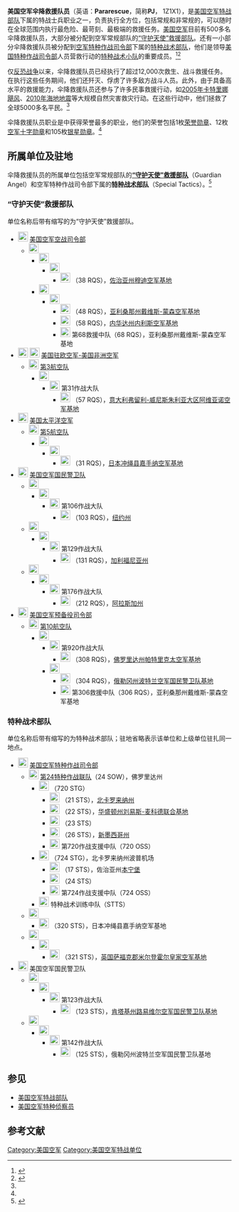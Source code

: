 {{noteTA
|G1=Firearms
|G2=Military
|G3=长度单位
|G4=地区用语
|G5=地名
|1=zh:美國空軍傘降救援隊員; zh-hans:美国空军伞降救援队员; zh-hant:美國空軍傘降救援隊員;
}}

{{Infobox Military Unit
|unit_name= 伞降救援队员<br>Pararescue
|native_name= 
|image= File:United States Air Force Pararescue Emblem.svg
|caption=  伞降救援队员贝雷帽帽徽（全彩）
|dates= 1943年8月 - 至今（{{Age in years and months|1943|08|01}}）
|country= {{USA}}
|allegiance=
|branch= {{air force|USA|name=美国空军}}
|type= [[美国空军特战部队|美国空军特战队员]]
|role= {{link-en|战斗搜救|Combat search and rescue|战斗搜救}}<br />{{link-en|人员营救|Personnel recovery|人员营救}}
|size=
|command_structure= {{ubl|[[File:ACC_Shield.svg|22px]] [[美国空军空战司令部|美国空军空战司令部]]
|[[File:Shield_of_the_United_States_Air_Force_Special_Operations_Command.svg|22px]] [[美国空军特种作战司令部|美国空军特种作战司令部]]
|[[File:United_States_Air_Forces_in_Europe.svg|22px]] [[File:United_States_Air_Forces_in_Africa.svg|22px]] [[美国驻欧空军|美国驻欧空军-美国非洲空军]]
|[[File:Pacific_Air_Forces.png|22px]] [[美国太平洋空军|美国太平洋空军]]
|[[File:US-AirNationalGuard-2007Emblem.svg|22px]] [[美国空军国民警卫队|美国空军国民警卫队]]
|[[File:US_Air_Force_Reserve_Command_Insignia.svg|22px]] [[美国空军预备役司令部|美国空军预备役司令部]]}}
|current_commander= 
|garrison= 
|ceremonial_chief=
|colonel_of_the_regiment=
|nickname= PJ
|patron=
|motto= "That Others May Live"
|colors= {{legend2|Maroon|栗色|border=1px solid #800000}}
|march=
|mascot=
|battles=
|anniversaries=
|identification_symbol =[[File:USAF_Pararescue_Beret.jpg|175px]]
|identification_symbol_label =佩戴伞降救援队<br>员[[美国空军徽章|贝雷帽帽徽]]的<br>{{link-en|栗色贝雷帽|Maroon beret|栗色贝雷帽}}
}}

'''美国空军伞降救援队员'''（英语：'''Pararescue'''，简称'''PJ'''，{{link-en|美国空军专业代码|Air Force Specialty Code|AFSC}} 1Z1X1），是[[美国空军特战部队|美国空军特战部队]]下属的特战士兵职业之一，负责执行全方位{{link-en|人员营救|Personnel recovery|人员营救行动}}，包括常规和非常规的{{link-en|战斗搜救|Combat search and rescue|战斗救援行动}}，可以随时在全球范围内执行最危险、最苛刻、最极端的救援任务。[[美国空军|美国空军]]目前有500多名伞降救援队员，大部分被分配到空军常规部队的[[美国空军特战部队|“守护天使”救援部队]]。还有一小部分伞降救援队员被分配到[[美国空军特种作战司令部|空军特种作战司令部]]下属的[[第24特种作战联队|特种战术部队]]，他们是领导[[美国特种作战司令部|美国特种作战司令部]]人员营救行动的[[第24特种作战联队|特种战术小队]]的重要成员。<ref name="Pararescue">{{cite web |title=Pararescue |url=https://www.af.mil/About-Us/Fact-Sheets/Display/Article/104515/pararescue/ |website=U.S. Air Force |accessdate=2022-03-16}}</ref><ref>{{cite web |title=Special Tactics Pararescue |url=https://www.airforcespecialtactics.af.mil/About/Careers/PJ/ |website=Air Force Special Tactics (24 SOW) |accessdate=2022-03-16}}</ref>

仅[[反恐战争|反恐战争]]以来，伞降救援队员已经执行了超过12,000次救生、战斗救援任务。在执行这些任务期间，他们还歼灭、俘虏了许多敌方战斗人员。此外，由于具备高水平的救援能力，伞降救援队员还参与了许多民事救援行动，如[[2005年飓风卡特里娜|2005年卡特里娜飓风]]、[[2010年海地地震|2010年海地地震]]等大规模自然灾害救灾行动。在这些行动中，他们拯救了全球5000多名平民。<ref name="Pararescue" />

伞降救援队员职业是{{link-en|美国空军专业代码|Air Force Specialty Code|美国空军全部士兵职业}}中获得荣誉最多的职业，他们的荣誉包括1枚[[荣誉勋章|荣誉勋章]]、12枚[[空军十字勋章_(美国)|空军十字勋章]]和105枚[[银星勋章|银星勋章]]。<ref name="Pararescue" />

== 所属单位及驻地 ==
伞降救援队员的所属单位包括空军常规部队的[[美国空军特战部队|'''“守护天使”救援部队''']]（Guardian Angel）和空军特种作战司令部下属的[[第24特种作战联队|'''特种战术部队''']]（Special Tactics）。<ref>{{cite web |title=Pararescue |url=https://afspecialwarfare.com/afspecwar-overview/pararescue/ |website=AF Special Warfare |accessdate=2022-03-16}}</ref>

=== “守护天使”救援部队 ===
单位名称后带有缩写的为“守护天使”救援部队。
* [[File:ACC_Shield.svg|22px]] [[美国空军空战司令部|美国空军空战司令部]]
** [[File:15th_Air_Force.png|22px]] {{link-en|美国第十五航空队|Fifteenth Air Force|第15航空队}}
*** [[File:23d_Wing.png|22px]] {{link-en|第23联队|23rd Wing|第23联队}}
**** [[File:347th_Rescue_Group.png|22px]] {{link-en|第347救援大队|347th Rescue Group|第347救援大队}}
***** [[File:38th_Rescue_Squadron.png|22px]] {{link-en|第38救援中队|38th Rescue Squadron|第38救援中队}}（38 RQS），[[佐治亚州|佐治亚州]][[穆迪空军基地|穆迪空军基地]]
*** [[File:355th_Wing.png|22px]] {{link-en|第355联队|355th Fighter Wing|第355联队}}
**** [[File:563d_Rescue_Group_-_Emblem.png|22px]] {{link-en|第563救援大队|563rd Rescue Group|第563救援大队}}
***** [[File:48_Rescue_Sq_emblem.png|22px]] {{link-en|第48救援中队|48th Rescue Squadron|第48救援中队}}（48 RQS），[[亚利桑那州|亚利桑那州]][[戴维斯-蒙森空军基地|戴维斯-蒙森空军基地]]
***** [[File:58th_Rescue_Squadron.png|22px]] {{link-en|第58救援中队|58th Rescue Squadron|第58救援中队}}（58 RQS），[[内华达州|内华达州]][[内利斯空军基地|内利斯空军基地]]
***** [[File:68_Rescue_Flt_emblem.png|22px]] 第68救援中队（68 RQS），亚利桑那州戴维斯-蒙森空军基地
* [[File:United_States_Air_Forces_in_Europe.svg|22px]] [[File:United_States_Air_Forces_in_Africa.svg|22px]] [[美国驻欧空军|美国驻欧空军-美国非洲空军]]
** [[File:Third_Air_Force_-_Emblem.png|22px]] [[美国第三航空队|第3航空队]]
*** [[File:31st_Fighter_Wing.png|22px]] {{link-en|第31战斗机联队|31st Fighter Wing|第31战斗机联队}}
**** [[File:31st_Operations_Group.png|22px]] 第31作战大队
***** [[File:57th_Rescue_Squadron.png|22px]] {{link-en|第57救援中队|57th Rescue Squadron|第57救援中队}}（57 RQS），[[意大利|意大利]][[弗留利-威尼斯朱利亚大区|弗留利-威尼斯朱利亚大区]][[阿维亚诺空军基地|阿维亚诺空军基地]]
* [[File:Pacific_Air_Forces.png|22px]] [[美国太平洋空军|美国太平洋空军]]
** [[File:Fifth_Air_Force_-_Emblem.png|22px]] [[美国第五航空队|第5航空队]]
*** [[File:USAF_-_18th_Wing.png|22px]] {{link-en|第18联队|18th Wing|第18联队}}
**** [[File:18th_Operations_Group.png|22px]] {{link-en|第18作战大队|18th Operations Group|第18作战大队}}
***** [[File:31st_Rescue_Squadron.png|22px]] {{link-en|第31救援中队|31st Rescue Squadron|第31救援中队}}（31 RQS），[[日本|日本]][[冲绳县|冲绳县]][[嘉手纳空军基地|嘉手纳空军基地]]
* [[File:US-AirNationalGuard-2007Emblem.svg|22px]] [[美国空军国民警卫队|美国空军国民警卫队]]
** [[File:US-AirNationalGuard-2007Emblem.svg|22px]] {{link-en|纽约空军国民警卫队|New York Air National Guard|纽约空军国民警卫队}}
*** [[File:106th_Rescue_Wing_logo_2.png|22px]] {{link-en|第106救援联队|106th Rescue Wing|第106救援联队}}
**** [[File:106th_Rescue_Wing_logo_2.png|22px]] 第106作战大队
***** [[File:103d_Rescue_Squadron.png|22px]] {{link-en|第103救援中队|103d Rescue Squadron|第103救援中队}}（103 RQS），[[纽约州|纽约州]]{{link-en|弗朗西斯·S·加布莱斯基空军国民警卫队基地|Francis S. Gabreski Air National Guard Base|弗朗西斯·S·加布莱斯基空军国民警卫队基地}}
** [[File:US-AirNationalGuard-2007Emblem.svg|22px]] {{link-en|加利福尼亚空军国民警卫队|California Air National Guard|加利福尼亚空军国民警卫队}}
*** [[File:129th_Rescue_Wing.png|22px]] {{link-en|第129救援联队|129th Rescue Wing|第129救援联队}}
**** [[File:129th_Rescue_Wing.png|22px]] 第129作战大队
***** [[File:131st_Rescue_Squadron.png|22px]] {{link-en|第131救援中队|131st Rescue Squadron|第131救援中队}}（131 RQS），[[加利福尼亚州|加利福尼亚州]]{{link-en|莫菲特联邦机场|Moffett Federal Airfield|莫菲特联邦机场}}
** [[File:US-AirNationalGuard-2007Emblem.svg|22px]] {{link-en|阿拉斯加空军国民警卫队|Alaska Air National Guard|阿拉斯加空军国民警卫队}}
*** [[File:176th_Wing_Insignia.png|22px]] {{link-en|第176联队|176th Wing|第176联队}}
**** [[File:176th_Wing_Insignia.png|22px]] 第176作战大队
***** [[File:212th_Rescue_Squadron.png|22px]] {{link-en|第212救援中队|212th Rescue Squadron|第212救援中队}}（212 RQS），[[阿拉斯加州|阿拉斯加州]]{{link-en|埃尔门多夫-理查德森联合基地|Joint Base Elmendorf–Richardson|埃尔门多夫-理查德森联合基地}}
* [[File:US_Air_Force_Reserve_Command_Insignia.svg|22px]] [[美国空军预备役司令部|美国空军预备役司令部]]
** [[File:Tenth_Air_Force_-_Emblem.png|22px]] [[美国第十航空队|第10航空队]]
*** [[File:920th_Rescue_Wing.png|22px]] {{link-en|第920救援联队|920th Rescue Wing|第920救援联队}}
**** [[File:920th_Operations_Group.png|22px]] 第920作战大队
***** [[File:308_Rescue_Sq_emblem.png|22px]] {{link-en|第308救援中队|308th Rescue Squadron|第308救援中队}}（308 RQS），[[佛罗里达州|佛罗里达州]][[帕特里克太空军基地|帕特里克太空军基地]]
**** [[File:943d_Rescue_Group.png|22px]] {{link-en|第943救援大队|943rd Rescue Group|第943救援大队}}
***** [[File:304th_Rescue_Squadron.png|22px]] {{link-en|第304救援中队|304th Rescue Squadron|第304救援中队}}（304 RQS），[[俄勒冈州|俄勒冈州]][[波特兰国际机场|波特兰空军国民警卫队基地]]
***** [[File:306_Rescue_Sq_emblem.png|22px]] 第306救援中队（306 RQS），亚利桑那州戴维斯-蒙森空军基地

=== 特种战术部队 ===
单位名称后带有缩写的为特种战术部队；驻地省略表示该单位和上级单位驻扎同一地点。
* [[File:Shield_of_the_United_States_Air_Force_Special_Operations_Command.svg|22px]] [[美国空军特种作战司令部|美国空军特种作战司令部]]
** [[File:24th_Special_Operations_Wing.png|22px]] [[第24特种作战联队|第24特种作战联队]]（24 SOW），佛罗里达州{{link-en|赫尔伯特机场|Hurlburt Field|赫尔伯特机场}}
*** [[File:720th_Special_Tactics_Group.png|22px]] {{link-en|第720特种战术大队|720th Special Tactics Group|第720特种战术大队}}（720 STG）
**** [[File:21st_Special_Tactics_Squadron_(STS).png|22px]] {{link-en|第21特种战术中队|21st Special Tactics Squadron|第21特种战术中队}}（21 STS），[[北卡罗来纳州|北卡罗来纳州]]{{link-en|波普机场（北卡罗来纳州）|Pope Field|波普机场}}
**** [[File:22nd_Special_Tactics_Squadron.png|22px]] {{link-en|第22特种战术中队|22nd Special Tactics Squadron|第22特种战术中队}}（22 STS），[[华盛顿州|华盛顿州]][[路易斯–麥克喬德聯合基地|刘易斯-麦科德联合基地]]
**** [[File:23rd_Special_Tactics_Squadron.png|22px]] {{link-en|第23特种战术中队|23rd Special Tactics Squadron|第23特种战术中队}}（23 STS）
**** [[File:26th_Special_Tactics_Squadron.png|22px]] {{link-en|第26特种战术中队|26th Special Tactics Squadron|第26特种战术中队}}（26 STS），[[新墨西哥州|新墨西哥州]]{{link-en|坎农空军基地|Cannon Air Force Base|坎农空军基地}}
**** [[File:720th_Operations_Support_Squadron.png|22px]] 第720作战支援中队（720 OSS）
*** [[File:724th_Special_Tactics_Group.png|22px]] {{link-en|第724特种战术大队|724th Special Tactics Group|第724特种战术大队}}（724 STG），北卡罗来纳州波普机场
****  [[File:17th_Special_Tactics_Squadron.png|22px]] {{link-en|第17特种战术中队|17th Special Tactics Squadron|第17特种战术中队}}（17 STS），佐治亚州[[本宁堡|本宁堡]]
****  [[File:24th_Special_Tactics_Squadron.png|22px]] {{link-en|第24特种战术中队|24th Special Tactics Squadron|第24特种战术中队}}（24 STS）
**** [[File:724th_Operations_Support_Squadron.png|22px]] 第724作战支援中队（724 OSS）
*** [[File:Special_Tactics_Training_Squadron.png|22px]] 特种战术训练中队（STTS）
** [[File:353_SPECIAL_OPS_WING_FULL_COLOR.png|22px]] {{link-en|第353特种作战联队|353rd Special Operations Wing|第353特种作战联队}}
*** [[File:320th_Special_Tactics_Squadron.png|22px]] {{link-en|第320特种战术中队|320th Special Tactics Squadron|第320特种战术中队}}（320 STS），日本冲绳县嘉手纳空军基地
** [[File:352d_Special_Operations_Wg_emblem.png|22px]] {{link-en|第352特种作战联队|352nd Special Operations Wing|第352特种作战联队}}
*** [[File:752nd_Special_Operations_Group.png|22px]] {{link-en|第752特种作战大队|752nd Special Operations Group|第752特种作战大队}}
**** [[File:321st_Special_Tactics_Squadron.png|22px]] {{link-en|第321特种战术中队|321st Special Tactics Squadron|第321特种战术中队}}（321 STS），[[英国|英国]][[萨福克郡|萨福克郡]][[米尔登霍尔皇家空军基地|米尔登霍尔皇家空军基地]]
* [[File:US-AirNationalGuard-2007Emblem.svg|22px]] 美国空军国民警卫队
** [[File:US-AirNationalGuard-2007Emblem.svg|22px]] {{link-en|肯塔基空军国民警卫队|Kentucky Air National Guard|肯塔基空军国民警卫队}}
*** [[File:123d_Airlift_Wing.png|22px]] {{link-en|第123空运联队|123rd Airlift Wing|第123空运联队}}
**** [[File:123d_Airlift_Wing.png|22px]] 第123作战大队
***** [[File:123rd_Special_Tactics_Squadron.png|22px]] {{link-en|第123特种战术中队|123rd Special Tactics Squadron|第123特种战术中队}}（123 STS），[[肯塔基州|肯塔基州]][[路易维尔国际机场|路易维尔空军国民警卫队基地]]
** [[File:US-AirNationalGuard-2007Emblem.svg|22px]] {{link-en|俄勒冈空军国民警卫队|Oregon Air National Guard|俄勒冈空军国民警卫队}}
*** [[File:142d_Fighter_Wing.png|22px]] {{link-en|第142联队|142nd Fighter Wing|第142联队}}
**** [[File:142d_Fighter_Wing.png|22px]] 第142作战大队
***** [[File:125th_Special_Tactics_Squadron.png|22px]] {{link-en|第125特种战术中队|125th Special Tactics Squadron|第125特种战术中队}}（125 STS），俄勒冈州波特兰空军国民警卫队基地

== 参见 ==
* [[美国空军特战部队|美国空军特战部队]]
* [[美国空军特种侦察员|美国空军特种侦察员]]

== 参考文献 ==
{{reflist}}

{{美国空军}}
{{美国特种作战部队}}

[[Category:美国空军|Category:美国空军]]
[[Category:美国空军特战单位|Category:美国空军特战单位]]